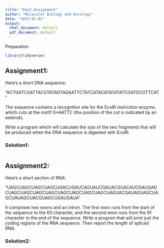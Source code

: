 ```yaml
---
title: "Day2_Assignment"
author: "Molecular Biology and Oncology"
date: "2023-01-03"
output:
  html_document: default
  pdf_document: default
---
```


Preparation

```r
library(tidyverse)
```

## Assignment1:

Here's a short DNA sequence:

"ACTGATCGATTACGTATAGTAGAATTCTATCATACATATATATCGATGCGTTCAT"

The sequence contains a recognition site for the EcoRI restriction enzyme, which cuts at the motif G\*AATTC (the position of the cut is indicated by an asterisk).

Write a program which will calculate the size of the two fragments that will be produced when the DNA sequence is digested with EcoRI.

### Solution1:

```r

```

## Assignment2:

Here's a short section of RNA:

"UAGCUAGCUAGCUAGCUGACUGAUCAGUAUCGAUACGUACAUCGAUGAGCUAGCUAGCUAGCUAGCUAGCUAGCUAGCUAGCUAGUACGAUAGUAGCUAGCUAUAGCUACGUAGCUGAUGAUA"

It comprises two exons and an intron. The first exon runs from the start of the sequence to the 63 character, and the second exon runs from the 91 character to the end of the sequence. Write a program that will print just the coding regions of the RNA sequence. Then report the length of spliced RNA.

### Solution2:

```r

```

